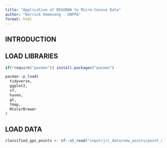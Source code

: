 ```yaml
---
title: "Application of DEGURBA to Micro-Census Data"
author: "Derrick Demeveng - UNFPA"
format: html
---
```


## INTRODUCTION

## LOAD LIBRARIES

```r

if(!require("pacman")) install.packages("pacman")

pacman::p_load(
  tidyverse,
  ggplot2,
  sf,
  haven,
  gt,
  tmap,
  RColorBrewer
)
```

## LOAD DATA

```r

classified_gps_points <- sf::st_read("input/jrc_data/new_points/point_dummy_mw_popcount.shp")
```
